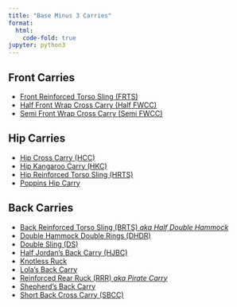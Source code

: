 ```yaml
---
title: "Base Minus 3 Carries"
format:
  html:
    code-fold: true
jupyter: python3
---
```


## Front Carries
- [Front Reinforced Torso Sling (FRTS)](FrontReinforcedTorsoSling.html)
- [Half Front Wrap Cross Carry (Half FWCC)](HalfFrontWrapCrossCarry.html)
- [Semi Front Wrap Cross Carry (Semi FWCC)](SemiFrontWrapCrossCarry.html)

## Hip Carries
- [Hip Cross Carry (HCC)](HipCrossCarry.html)
- [Hip Kangaroo Carry (HKC)](HipKangarooCarry.html)
- [Hip Reinforced Torso Sling (HRTS)](HipReinforcedTorsoSling.html)
- [Poppins Hip Carry](Poppins.html)

## Back Carries
- [Back Reinforced Torso Sling (BRTS) _aka Half Double Hammock_](BackReinforcedTorsoSling.html)
- [Double Hammock Double Rings (DHDR)](DoubleHammockDoubleRings.html)
- [Double Sling (DS)](DoubleSling.html)
- [Half Jordan's Back Carry (HJBC)](HalfJordansBackCarry.html)
- [Knotless Ruck](KnotlessRuck.html)
- [Lola's Back Carry](LolasBackCarry.html)
- [Reinforced Rear Ruck (RRR) _aka Pirate Carry_](ReinforcedRearRuck.html)
- [Shepherd's Back Carry](ShepherdsBackCarry.html)
- [Short Back Cross Carry (SBCC)](ShortBackCrossCarry.html)

